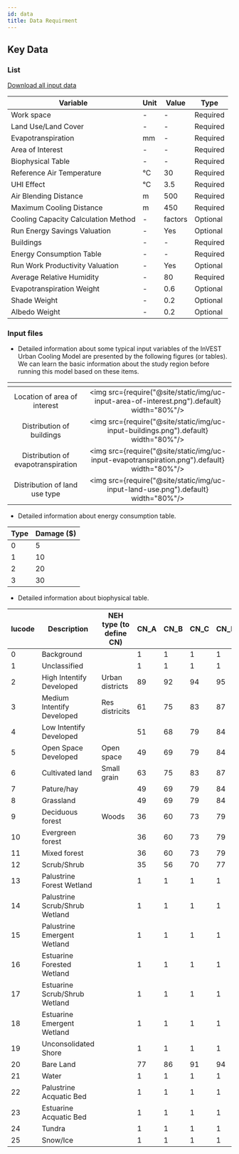 ```yaml
---
id: data
title: Data Requirment
---
```


## Key Data

### List
[Download all input data](http://invest-model-input-files.s3-website-ap-southeast-1.amazonaws.com/)

| Variable                           | Unit                | Value               | Type                |
| -----------------------------------| ------------------- |---------------------|---------------------|
| Work space                         | -                   | -                   | Required            |
| Land Use/Land Cover                | -                   | -                   | Required            |
| Evapotranspiration                 | mm                  | -                   | Required            |
| Area of Interest                   | -                   | -                   | Required            |
| Biophysical Table                  | -                   | -                   | Required            |
| Reference Air Temperature          | °C                  | 30                  | Required            |
| UHI Effect                         | °C                  | 3.5                 | Required            |
| Air Blending Distance              | m                   | 500                 | Required            |
| Maximum Cooling Distance           | m                   | 450                 | Required            | 
| Cooling Capacity Calculation Method| -                   | factors             | Optional            |
| Run Energy Savings Valuation       | -                   | Yes                 | Optional            |
| Buildings                          | -                   | -                   | Required            |
| Energy Consumption Table           | -                   | -                   | Required            |
| Run Work Productivity Valuation    | -                   | Yes                 | Optional            |
| Average Relative Humidity          | -                   | 80                  | Required            |
| Evapotranspiration Weight          | -                   | 0.6                 | Optional            |
| Shade Weight                       | -                   | 0.2                 | Optional            |
| Albedo Weight                      | -                   | 0.2                 | Optional            |

### Input files 
- Detailed information about some typical input variables of the InVEST Urban Cooling Model are presented by the following figures (or tables). We can learn the basic information about the study region before running this model based on these items. 

| <!-- -->                                            | <!-- -->            |            
| :-------------------------------------------------: | :-----------------: |
| Location of area of interest                        |<img src={require("@site/static/img/uc-input-area-of-interest.png").default} width="80%"/> |
| Distribution of buildings                           |<img src={require("@site/static/img/uc-input-buildings.png").default} width="80%"/> |
| Distribution of evapotranspiration                  |<img src={require("@site/static/img/uc-input-evapotranspiration.png").default} width="80%"/> |
| Distribution of land use type                       |<img src={require("@site/static/img/uc-input-land-use.png").default} width="80%"/> |


- Detailed information about energy consumption table. 

| Type     | Damage ($)          |
| ---------| ------------------- |
| 0        | 5                   |
| 1        | 10                  |
| 2        | 20                  |
| 3        | 30                  |  

- Detailed information about biophysical table.  

| lucode    | Description                     |     NEH type (to define CN)            | CN_A      | CN_B    | CN_C     | CN_D    | SW_type | EMC    |
| ----------| ------------------------------- | -------------------------------------- | --------- | ------- | -------- | --------| --------|--------| 
| 0         | Background                      |                                        | 1         | 1       | 1        | 1       | 7000    | 0      |
| 1         | Unclassified                    |                                        | 1         | 1       | 1        | 1       | 7000    | 0      |
| 2         | High Intentify Developed        |      Urban districts                   | 89        | 92      | 94       | 95      | 8000    | 0.107  |
| 3         | Medium Intentify Developed      |      Res districits                    | 61        | 75      | 83       | 87      | 9000    | 0.077  |
| 4         | Low Intentify Developed         |                                        | 51        | 68      | 79       | 84      | 10000   | 0.041  |
| 5         | Open Space Developed            |      Open space                        | 49        | 69      | 79       | 84      | 11000   | 0.012  |
| 6         | Cultivated land                 |      Small grain                       | 63        | 75      | 83       | 87      | 5000    | 0      |
| 7         | Pature/hay                      |                                        | 49        | 69      | 79       | 84      | 3000    | 0      |
| 8         | Grassland                       |                                        | 49        | 69      | 79       | 84      | 3000    | 0      |
| 9         | Deciduous forest                |      Woods                             | 36        | 60      | 73       | 79      | 5000    | 0      |
| 10        | Evergreen forest                |                                        | 36        | 60      | 73       | 79      | 5000    | 0      |
| 11        | Mixed forest                    |                                        | 36        | 60      | 73       | 79      | 5000    | 0      |
| 12        | Scrub/Shrub                     |                                        | 35        | 56      | 70       | 77      | 3000    | 0      |
| 13        | Palustrine Forest Wetland       |                                        | 1         | 1       | 1        | 1       | 6000    | 0      |
| 14        | Palustrine Scrub/Shrub Wetland  |                                        | 1         | 1       | 1        | 1       | 6000    | 0      |
| 15        | Palustrine Emergent Wetland     |                                        | 1         | 1       | 1        | 1       | 6000    | 0      |
| 16        | Estuarine Forested Wetland      |                                        | 1         | 1       | 1        | 1       | 6000    | 0      |
| 17        | Estuarine Scrub/Shrub Wetland   |                                        | 1         | 1       | 1        | 1       | 6000    | 0      |
| 18        | Estuarine Emergent Wetland      |                                        | 1         | 1       | 1        | 1       | 6000    | 0      |
| 19        | Unconsolidated Shore            |                                        | 1         | 1       | 1        | 1       | 7000    | 0      |
| 20        | Bare Land                       |                                        | 77        | 86      | 91       | 94      | 7000    | 0      |
| 21        | Water                           |                                        | 1         | 1       | 1        | 1       | 6000    | 0      |
| 22        | Palustrine Acquatic Bed         |                                        | 1         | 1       | 1        | 1       | 6000    | 0      |
| 23        | Estuarine Acquatic Bed          |                                        | 1         | 1       | 1        | 1       | 6000    | 0      |
| 24        | Tundra                          |                                        | 1         | 1       | 1        | 1       | 3000    | 0      |
| 25        | Snow/Ice                        |                                        | 1         | 1       | 1        | 1       | 7000    | 0      |  

